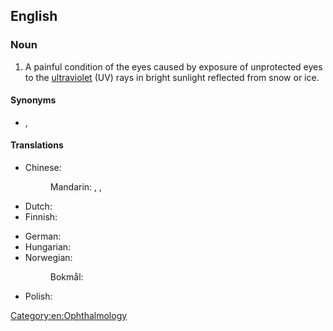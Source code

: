 {{also|snowblindness}}

==English==
{{wikipedia}}

===Noun===
{{en-noun|-}}

# A painful condition of the eyes caused by exposure of unprotected eyes to the [[ultraviolet]] (UV) rays in bright sunlight reflected from snow or ice.

====Synonyms====
* {{l|en|photokeratitis}}, {{l|en|niphablepsia}}

====Translations====
{{trans-top|condition of the eyes caused by exposure to UV rays}}
* Chinese:
*: Mandarin: {{t+|cmn|雪盲|tr=xuěmáng|sc=Hani}}, {{t|cmn|雪盲癥|sc=Hani}}, {{t|cmn|雪盲症|tr=xuěmángzhèng|sc=Hani}}
* Dutch: {{t+|nl|sneeuwblindheid|f}}
* Finnish: {{t+|fi|lumisokeus}}
{{trans-mid}}
* German: {{t+|de|Schneeblindheit|f}}
* Hungarian: {{t|hu|hóvakság}}
* Norwegian:
*: Bokmål: {{t|nb|snøblindhet|m|f}}
* Polish: {{t|pl|ślepota śnieżna|f}}
{{trans-bottom}}

[[Category:en:Ophthalmology]]